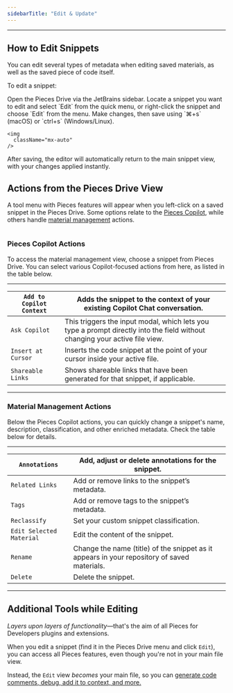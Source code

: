 ```yaml
---
sidebarTitle: "Edit & Update"
---
```


---

## How to Edit Snippets

You can edit several types of metadata when editing saved materials, as well as the saved piece of code itself.

To edit a snippet:

<Steps>
  <Step title="Open the Pieces Drive">
    Open the Pieces Drive via the JetBrains sidebar.
  </Step>
  <Step title="Start Editing the Snippet">
    Locate a snippet you want to edit and select `Edit` from the quick menu, or right-click the snippet and choose `Edit` from the menu.
  </Step>
  <Step title="Edit your Snippet">
    Make changes, then save using `⌘+s` (macOS) or `ctrl+s` (Windows/Linux).

    <img
      className="mx-auto"
    />
  </Step>
</Steps>

<tip>
  After saving, the editor will automatically return to the main snippet view, with your changes applied instantly.
</tip>

## Actions from the Pieces Drive View

A tool menu with Pieces features will appear when you left-click on a saved snippet in the Pieces Drive. Some options relate to the [Pieces Copilot](https://docs.pieces.app/products/extensions-plugins/jetbrains/copilot), while others handle [material management](https://docs.pieces.app/products/extensions-plugins/jetbrains/drive) actions.

<img
  className="mx-auto"
/>

### Pieces Copilot Actions

To access the material management view, choose a snippet from Pieces Drive. You can select various Copilot-focused actions from here, as listed in the table below.

---

| `Add to Copilot Context` | Adds the snippet to the context of your existing Copilot Chat conversation.                                                 |
| ------------------------ | --------------------------------------------------------------------------------------------------------------------------- |
| `Ask Copilot`            | This triggers the input modal, which lets you type a prompt directly into the field without changing your active file view. |
| `Insert at Cursor`       | Inserts the code snippet at the point of your cursor inside your active file.                                               |
| `Shareable Links`        | Shows shareable links that have been generated for that snippet, if applicable.                                             |

---

### Material Management Actions

Below the Pieces Copilot actions, you can quickly change a snippet's name, description, classification, and other enriched metadata. Check the table below for details.

---

| `Annotations`            | Add, adjust or delete annotations for the snippet.                                          |
| ------------------------ | ------------------------------------------------------------------------------------------- |
| `Related Links`          | Add or remove links to the snippet’s metadata.                                              |
| `Tags`                   | Add or remove tags to the snippet’s metadata.                                               |
| `Reclassify`             | Set your custom snippet classification.                                                     |
| `Edit Selected Material` | Edit the content of the snippet.                                                            |
| `Rename`                 | Change the name (title) of the snippet as it appears in your repository of saved materials. |
| `Delete`                 | Delete the snippet.                                                                         |

---

## Additional Tools while Editing

_Layers upon layers of functionality_—that's the aim of all Pieces for Developers plugins and extensions.

When you edit a snippet (find it in the Pieces Drive menu and click `Edit`), you can access all Pieces features, even though you're not in your main file view.

Instead, the `Edit` view _becomes_ your main file, so you can [generate code comments, debug, add it to context, and more.](https://docs.pieces.app/products/extensions-plugins/jetbrains/copilot)